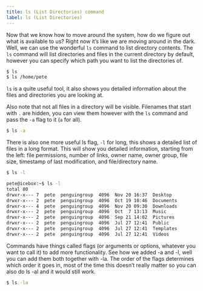 ```yaml
---
title: ls (List Directories) command
label: ls (List Directories)
---
```


Now that we know how to move around the system, how do we figure out what is available to us?
Right now it’s like we are moving around in the dark. Well, we can use the wonderful `ls` command to
list directory contents. The `ls` command will list directories and files in the current directory by default,
however you can specify which path you want to list the directories of.

```bash
$ ls
$ ls /home/pete
```

`ls` is a quite useful tool, it also shows you detailed information about the files and directories you are looking at.

Also note that not all files in a directory will be visible. Filenames that start with `.` are hidden,
you can view them however with the `ls` command and pass the `-a` flag to it (`a` for all).

```bash
$ ls -a
```

There is also one more useful ls flag, `-l` for long, this shows a detailed list of files in a long format.
This will show you detailed information, starting from the left: file permissions, number of links, owner name, owner group, file size,
timestamp of last modification, and file/directory name.

```bash
$ ls -l
```

```bash
pete@icebox:~$ ls -l
total 80
drwxr-x--- 7  pete  penguingroup  4096  Nov 20 16:37  Desktop
drwxr-x--- 2  pete  penguingroup  4096  Oct 19 10:46  Documents
drwxr-x--- 4  pete  penguingroup  4096  Nov 20 09:30  Downloads
drwxr-x--- 2  pete  penguingroup  4096  Oct  7 13:13  Music
drwxr-x--- 2  pete  penguingroup  4096  Sep 21 14:02  Pictures
drwxr-x--- 2  pete  penguingroup  4096  Jul 27 12:41  Public
drwxr-x--- 2  pete  penguingroup  4096  Jul 27 12:41  Templates
drwxr-x--- 2  pete  penguingroup  4096  Jul 27 12:41  Videos
```

Commands have things called flags (or arguments or options, whatever you want to call it) to add more functionality. See how we added -a and -l, well you can add them both together with -la. The order of the flags determines which order it goes in, most of the time this doesn’t really matter so you can also do ls -al and it would still work.

```bash
$ ls -la
```
